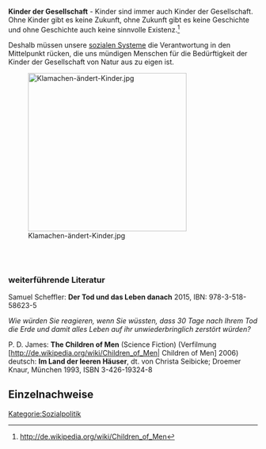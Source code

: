 '''Kinder der Gesellschaft''' - Kinder sind immer auch Kinder der Gesellschaft. Ohne Kinder gibt es keine Zukunft, ohne Zukunft gibt es keine Geschichte und ohne Geschichte auch keine sinnvolle Existenz.<ref>http://de.wikipedia.org/wiki/Children_of_Men</ref>

{{Baustein-no-image
|color = #1e90ff
|background = #fbfbfb
|text =
„Nur im Rahmen einer Narration kann das Ende als Vollendung erscheinen. Ohne jeden narrativen Schein ist das Ende immer ein absoluter Verlust, ein absoluter Mangel.“ 

''[https://de.wikipedia.org/wiki/Byung-Chul_Han Byung-Chul Han]. Transparenzgesellschaft. Berlin 2012. Verlag Matthes & Seitz. 3. Auflage 2013. ISBN 978-3-88221-595-3. S.52''
}}

Deshalb müssen unsere [[Soziale Systeme|sozialen Systeme]] die Verantwortung in den Mittelpunkt rücken, die uns mündigen Menschen für die Bedürftigkeit der Kinder der Gesellschaft von Natur aus zu eigen ist.

[[Datei:Klamachen-ändert-Kinder.jpg|320px|right]]

<br />
<br />


=== weiterführende Literatur ===

Samuel Scheffler: '''Der Tod und das Leben danach''' 2015, IBN: 978-3-518-58623-5 

''Wie würden Sie reagieren, wenn Sie wüssten, dass 30 Tage nach Ihrem Tod die Erde und damit alles Leben auf ihr unwiederbringlich zerstört würden?''


{{Baustein-no-image
|color = #1e90ff
|background = #fbfbfb
|text =
„Die Menschheit selbst, als fortdauerndes, historisches Projekt, bildet den impliziten Bezugsrahmen für den Großteil unsere Urteile darüber, was von Bedeutung ist. Entfernen wir diesen Bezugsrahmen, gerät unser Sinn dafür, was wichtig ist - egal wie individualistisch sein expliziter Gehalt sein mag -, ins Wanken und geht uns verloren. Damit viele unsere individuellen Ziele für uns jetzt von Bedeutung sind, muss die Menschheit eine Zukunft haben. Tatsächlich glaube ich, dass sogar noch mehr der Fall ist: Die Menschheit muss auch deshalb eine Zukunft haben, damit die bloße Vorstellung, dass manche Dinge ''von Bedeutung'' sind, einen sicheren Platz in unserem begrifflichen Repertoire behalten kann.“ 

''[https://de.wikipedia.org/wiki/Samuel_Scheffler Samuel Scheffler] Der Tod und das Leben danach. suhrkamp 2015 ISBN 978-3-518-58623-5   S. 78''
}}


P. D. James: '''The Children of Men''' (Science Fiction) (Verfilmung [http://de.wikipedia.org/wiki/Children_of_Men| Children of Men] 2006)
deutsch: '''Im Land der leeren Häuser''', dt. von Christa Seibicke; Droemer Knaur, München 1993, ISBN 3-426-19324-8

== Einzelnachweise ==
<references />

[[Kategorie:Sozialpolitik]]